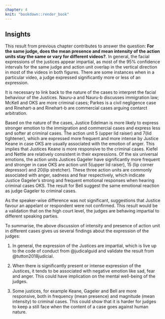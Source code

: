 ```yaml
---
chapter: 4
knit: "bookdown::render_book"
---
```


## Insights  

This result from previous chapter contributes to  answer the question: **For the same judge, does the mean presence and mean intensity of the action units stay the same or vary for different videos?**. In general, the facial expressions of the justices appear impartial, as most of the 95% confidence intervals for the same judge and action unit overlap in the vertical direction in most of the videos in both figures. There are some instances when in a particular video, a judge expressed significantly more or less of an expression.

It is necessary to link back to the nature of the cases to interpret the facial behaviour of the Justices. Nauru-a and Nauru-b discusses immigration law; McKell and OKS are more criminal cases; Parkes is a civil negligence case and Rinehart-a and Rinehart-b are commercial cases arguing contarct arbitration. 

Based on the nature of the cases, Justice Edelman is more likely to express stronger emotion to the immigration and commercial cases and express less and softer at criminal cases. The action unit 5 (upper lid raiser) and 7(lid tightener), which are expressed more frequent and more intense by Justice Keane in case OKS are usually associated with the emotion of anger. This implies that Justices Keane is more responsive to the criminal cases. Kiefel and Nettle are relatively consistent in their expressions. Of the six universal emotions, the action units Justices Gageler have significantly more frequent and stronger in case OKS are action unit 5(upper lid raiser), 15 (lip corner depressor) and 20(lip stretcher). These three action units are commonly associated  with anger, sadness and fear respectively, which indicate Justice Gageler's strong and frequent emotional responses when hearing criminal cases OKS. The result for Bell suggest the same emotional reaction as judge Gageler to criminal cases. 

As the speaker-wise difference was not significant, suggestions that Justice favour an appelant or respondent were not confirmed. This result would be a validation that on the high court level, the judges are behaving impartial to different speaking parties. 

To summarise, the above discussion of intensity and presence of action unit in different cases gives us several findings about the expression of the judges: 

1) In general, the expression of the Justices are impartial, which is live up to the code of conduct from @judicalguid and validate the result from @tutton2018judicial. 

2) When there is significantly present or intense expression of the Justices, it tends to be associated with negative emotion like sad, fear and anger. This could have implication on the mental well-being of the judges. 

3) Some justices, for example Keane, Gageler and Bell are more responsive, both in frequency (mean presence) and magnitude (mean intensity) to criminal cases. This could show that it is harder for judges to keep a still face when the content of a case goes against human nature. 
